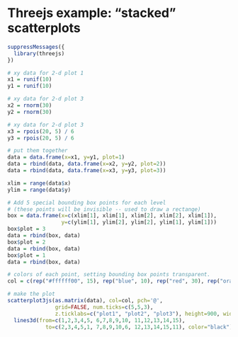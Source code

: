 # Threejs example: "stacked" scatterplots

```r
suppressMessages({
  library(threejs)
})

# xy data for 2-d plot 1
x1 = runif(10)
y1 = runif(10)

# xy data for 2-d plot 3
x2 = rnorm(30)
y2 = rnorm(30)

# xy data for 2-d plot 3
x3 = rpois(20, 5) / 6
y3 = rpois(20, 5) / 6

# put them together
data = data.frame(x=x1, y=y1, plot=1)
data = rbind(data, data.frame(x=x2, y=y2, plot=2))
data = rbind(data, data.frame(x=x3, y=y3, plot=3))

xlim = range(data$x)
ylim = range(data$y)

# Add 5 special bounding box points for each level
# (these points will be invisible -- used to draw a rectange)
box = data.frame(x=c(xlim[1], xlim[1], xlim[2], xlim[2], xlim[1]),
                 y=c(ylim[1], ylim[2], ylim[2], ylim[1], ylim[1]))
box$plot = 3
data = rbind(box, data)
box$plot = 2
data = rbind(box, data)
box$plot = 1
data = rbind(box, data)

# colors of each point, setting bounding box points transparent.
col = c(rep("#ffffff00", 15), rep("blue", 10), rep("red", 30), rep("orange", 20))

# make the plot
scatterplot3js(as.matrix(data), col=col, pch='@',
               grid=FALSE, num.ticks=c(5,5,3),
               z.ticklabs=c("plot1", "plot2", "plot3"), height=900, width=900) %>% 
  lines3d(from=c(1,2,3,4,5, 6,7,8,9,10, 11,12,13,14,15),
            to=c(2,3,4,5,1, 7,8,9,10,6, 12,13,14,15,11), color="black")
```
